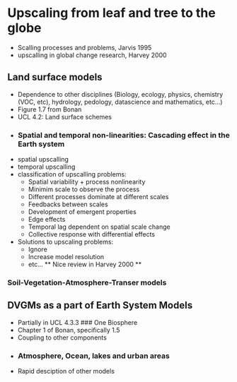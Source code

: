 # Upscaling from leaf and tree to the globe
\chaptermark{Globe}
 - Scalling processes and problems, Jarvis 1995
 - upscalling in global change research, Harvey 2000
 
## Land surface models
- Dependence to other disciplines (Biology, ecology, physics, chemistry (VOC, etc), hydrology, pedology, datascience and mathematics, etc…)
- Figure 1.7 from Bonan
- UCL 4.2: Land surface schemes
- 
### Spatial and temporal non-linearities: Cascading effect in the Earth system
- spatial upscalling
- temporal upscalling
- classification of upscalling problems:
  - Spatial variability + process nonlinearity
  - Minimim scale to observe the process
  - Different processes dominate at different scales
  - Feedbacks between scales
  - Development of emergent properties
  - Edge effects
  - Temporal lag dependent on spatial scale change
  - Collective response with differential effects
- Solutions to upscaling problems: 
  - Ignore
  - Increase model resolution
  - etc... ** Nice review in Harvey 2000 **

### Soil-Vegetation-Atmosphere-Transer models

## DVGMs as a part of Earth System Models
- Partially in UCL 4.3.3
### One Biosphere
- Chapter 1 of Bonan, specifically 1.5
- Coupling to other components
- 
### Atmosphere, Ocean, lakes and urban areas
- Rapid desciption of other models 
